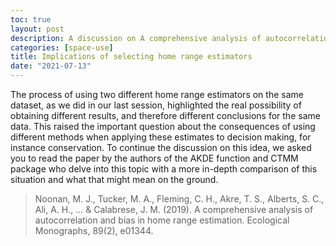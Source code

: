 ```yaml
---
toc: true
layout: post
description: A discussion on A comprehensive analysis of autocorrelation and bias in home range estimation by Noonan et al 2019.
categories: [space-use]
title: Implications of selecting home range estimators
date: "2021-07-13"
---
```


The process of using two different home range estimators on the same dataset, as we did in our last session, highlighted the real possibility of obtaining different results, and therefore different conclusions for the same data. This raised the important question about the consequences of using different methods when applying these estimates to decision making, for instance conservation. To continue the discussion on this idea, we asked you to read the paper by the authors of the AKDE function and CTMM package who delve into this topic with a more in-depth comparison of this situation and what that might mean on the ground.

> Noonan, M. J., Tucker, M. A., Fleming, C. H., Akre, T. S., Alberts, S. C., Ali, A. H., ... & Calabrese, J. M. (2019). A comprehensive analysis of autocorrelation and bias in home range estimation. Ecological Monographs, 89(2), e01344.

